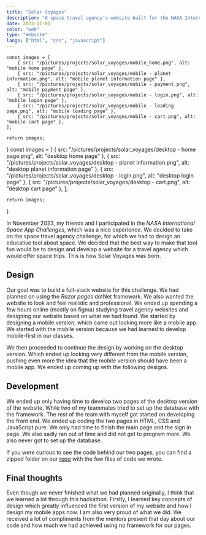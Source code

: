 ```yaml
---
title: "Solar Voyages"
description: "A space travel agency's website built for the NASA International Space App Challenges 2023"
date: 2023-11-01
color: "web"
type: "Website"
langs: ["html", "css", "javascript"]
---
```


    const images = [
        { src: "/pictures/projects/solar_voyages/mobile_home.png", alt: "mobile home page" },
        { src: "/pictures/projects/solar_voyages/mobile - planet information.png", alt: "mobile planet information page" },
        { src: "/pictures/projects/solar_voyages/mobile - payment.png", alt: "mobile payment page" },
        { src: "/pictures/projects/solar_voyages/mobile - login.png", alt: "mobile login page" },
        { src: "/pictures/projects/solar_voyages/mobile - loading page.png", alt: "mobile loading page" },
        { src: "/pictures/projects/solar_voyages/mobile - cart.png", alt: "mobile cart page" },
    ];

    return images;

}
    const images = [
	{ src: "/pictures/projects/solar_voyages/desktop - home page.png", alt: "desktop home page" },
	{ src: "/pictures/projects/solar_voyages/desktop - planet information.png", alt: "desktop planet information page" },
	{ src: "/pictures/projects/solar_voyages/desktop - login.png", alt: "desktop login page" },
	{ src: "/pictures/projects/solar_voyages/desktop - cart.png", alt: "desktop cart page" },
    ];

    return images;

}

In November 2023, my friends and I participated in the _NASA International Space App Challenges_,
which was a nice experience. We decided to take on the space travel agency challenge, for which we
had to design an educative tool about space. We decided that the best way to make that tool fun
would be to design and develop a website for a travel agency which would offer space trips. This
is how Solar Voyages was born.

## Design

Our goal was to build a full-stack website for this challenge. We had planned on using the _Razor
pages_ dotNet framework. We also wanted the website to look and feel realistic and professional.
We ended up spending a few hours online (mostly on figma) studying travel agency websites and
designing our website based on what we had found. We started by designing a mobile version, which
came out looking more like a mobile app. We started with the mobile version because we had learned
to develop mobile-first in our classes.

<MobileGallery images={mobileImages()} client:load />

We then proceeded to continue the design by working on the desktop version. Which ended up looking
very different from the mobile version, pushing even more the idea that the mobile version should
have been a mobile app. We ended up coming up with the following designs.

<Gallery images={desktopImages()} client:load />

## Development

We ended up only having time to develop two pages of the desktop version of the website. While two
of my teammates tried to set up the database with the framework. The rest of the team with myself
got started on developing the front end. We ended up coding the two pages in HTML, CSS and
JavaScript pure. We only had time to finish the main page and the sign in page. We also sadly ran
out of time and did not get to program more. We also never got to set up the database.

If you were curious to see the code behind our two pages, you can find a zipped folder on our
<a href="https://github.com/Sp0k/SpaceJam2023" target="_blank">repo</a> with the few files of
code we wrote.

## Final thoughts

Even though we never finished what we had planned originally, I think that we learned a lot through
this hackathon. Firstly, I learned key concepts of design which greatly influenced the first
version of my website and how I design my mobile apps now. I am also very proud of what we did. We
received a lot of compliments from the mentors present that day about our code and how much we had
achieved using no framework for our pages.

